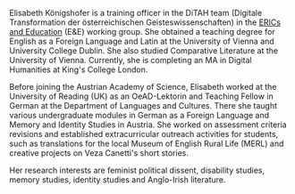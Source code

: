 Elisabeth Königshofer is a training officer in the DiTAH team (Digitale Transformation der österreichischen Geisteswissenschaften) in the [ERICs and Education](https://www.oeaw.ac.at/acdh/about/structure/erics-and-education) (E\&E) working group. She obtained a teaching degree for English as a Foreign Language and Latin at the University of Vienna and University College Dublin.  She also studied Comparative Literature at the University of Vienna. Currently, she is completing an MA in Digital Humanities at King's College London.

Before joining the Austrian Academy of Science, Elisabeth worked at the University of Reading (UK) as an OeAD-Lektorin and Teaching Fellow in German at the Department of Languages and Cultures. There she taught various undergraduate modules in German as a Foreign Language and Memory and Identity Studies in Austria. She worked on assessment criteria revisions and established extracurricular outreach activities for students, such as translations for the local Museum of English Rural Life (MERL) and creative projects on Veza Canetti's short stories.

Her research interests are feminist political dissent, disability studies, memory studies, identity studies and Anglo-Irish literature.

